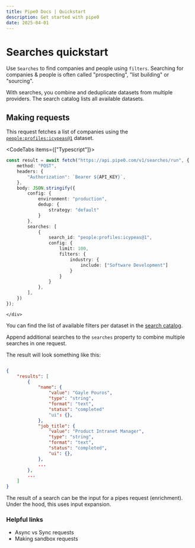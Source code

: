 ```yaml
---
title: Pipe0 Docs | Quickstart
description: Get started with pipe0
date: 2025-04-01
---
```



# Searches quickstart

Use `Searches` to find companies and people using `filters`. Searching for companies & people is often called "prospecting", "list building" or "sourcing".

With searches, you combine and deduplicate datasets from multiple providers. The <AppLink linkType="searchCatalog">search catalog</AppLink> 
lists all available datasets.

## Making requests

This request fetches a list of companies using the [`people:profiles:icypeas@1`](http://localhost:3000/resources/search-catalog/people:profiles:icypeas/1) dataset.

<CodeTabs items={["Typescript"]}>
    <div>
```typescript
const result = await fetch("https://api.pipe0.com/v1/searches/run", {
    method: "POST",
    headers: {
        "Authorization": `Bearer ${API_KEY}`,
    },
    body: JSON.stringify({
        config: {
            environment: "production",
            dedup: {
                strategy: "default"
            }
        },
        searches: [
            {
                search_id: "people:profiles:icypeas@1",
                config: {
                    limit: 100,
                    filters: {
                        industry: {
                            include: ["Software Development"]
                        }
                    }
                }
            },
        ],
    })
});
```
    </div>
</CodeTabs>

You can find the list of available filters per dataset in the [search catalog](http://localhost:3000/resources/search-catalog/people:profiles:icypeas/1).

Append additional searches to the `searches` property to combine multiple searches in one request. 

The result will look something like this:

```json

{
	"results": [
		{
			"name": {
				"value": "Gayle Pouros",
                "type": "string",
				"format": "text",
				"status": "completed"
				"ui": {},
			},
			"job_title": {
				"value": "Product Intranet Manager",
                "type": "string",
				"format": "text",
				"status": "completed",
				"ui": {},
			},
            ...
		},
		...
	]
}
```

The result of a search can be the input for a <AppLink linkType="pipesQuickstart">pipes request</AppLink> (enrichment).
Under the hood, this uses <AppLink linkType="inputExpansion">input expansion</AppLink>.

### Helpful links

- <AppLink linkType="async">Async vs Sync requests</AppLink>
- <AppLink linkType="testMode">Making sandbox requests</AppLink>


